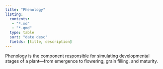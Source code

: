 ```yaml
---
title: "Phenology"
listing:
  contents: 
   - "*.md"
   - "*.qmd"
  type: table
  sort: "date desc"
  fields: [title, description]
---
```



Phenology is the component responsible for simulating developmental stages of a plant—from emergence to flowering, grain filling, and maturity.
